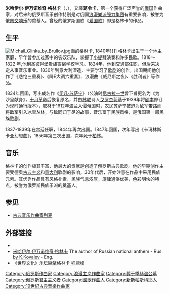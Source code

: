 {{Expand Russian|Глинка, Михаил Иванович}}
{{unreferenced|time=2013-10-11T03:02:17+00:00}}
{{Infobox classical
| 中文名 = 米哈伊尔·格林卡<br>Михаи́л Гли́нка
| 画像 = Mikhail Glinka.jpg
| 附注 =  1856年的格林卡
| 原文名 = Михаи́л Ива́нович Гли́нка  
| 拉丁字母 = Mikhail Ivanovich Glinka           
| 国别 = 俄罗斯
| 出生日期 = 1804年6月1日
| 出生地 = {{flag|俄羅斯帝國}}[[斯摩棱斯克省|斯摩棱斯克省]]{{link-ru|新斯帕斯科耶|Новоспасское (Смоленская область)}}
| 逝世日期 = 1857年2月15日（53歲）
| 逝世地 = {{flagicon|DEU}} [[德意志邦聯|德意志邦聯]][[柏林|柏林]]
| 所属时期 = 浪漫主义
| 所属乐派 = 
| 擅长作品类型 = 管弦乐，歌剧，艺术歌曲
| 代表作 = 歌剧《伊凡·苏萨宁》《[[盧斯蘭與魯蜜拉|鲁斯兰与柳德米拉]]》，管弦乐《卡玛林斯卡亚幻想曲》《马德里之夜》《阿拉贡霍塔》，歌曲《云雀》
| 师从 = 
| 学生 = 
| 官方网站 =
}} 
'''米哈伊尔·伊万诺维奇·格林卡'''（{{lang-ru|'''Михаи́л Ива́нович Гли́нка'''}}，{{bd|1804年|6月1日|1857年|2月15日|}}），又譯'''葛令卡'''，第一个获得广泛声誉的[[俄国|俄国]]作曲家，对后来的俄罗斯音乐创作特别是对俄国[[浪漫樂派|浪漫樂派]][[强力集团|强力集团]]有重要影响，被誉为俄国[[交响乐|交响乐]]的奠基人。曾经的俄罗斯国歌《[[爱国歌_(俄罗斯)|爱国歌]]》即是格林卡的作品。

== 生平 ==
[[File:Michail_Glinka_by_Brullov.jpg|thumb]]画的格林卡, 1840年}}]]
格林卡出生于一个地主家庭，早年曾参加过家中的农奴乐队，掌握了[[小提琴|小提琴]]演奏和许多民歌。1818～1822 年,他到圣彼得堡贵族寄宿学校学习。1824年，他到交通部任职，但后来决定从事音乐事业。1830年到意大利深造，主要学习了[[歌剧|歌剧]]的创作。出国期间他创作了《悲怆三重奏》、《降E大调六重奏》、浪漫曲《威尼斯之夜》、《胜利者》等作品。

1834年回国，写出成名作《[[伊凡·苏萨宁|伊凡·苏萨宁]]》（公演时[[尼古拉一世_(俄国)|尼古拉一世]]曾下旨更名为《为沙皇献身》，[[十月革命|十月革命]]后恢复原名，并由[[苏联|苏联]]诗人[[戈罗杰茨基|戈罗杰茨基]]于1939年将[[剧本|剧本]]修订为现时通行版本），取材于1612年波兰入侵俄国时，农民苏萨宁被迫为敌军带路而将敌军引入冰雪丛林，与敌同归于尽的故事，音乐富于民族风格，是俄国第一部民族歌剧。

1837-1839年在宫廷任职，1844年再次出国。1847年回国，次年写出《卡玛林斯卡亚幻想曲》，1856年第三次出国，次年死于[[柏林|柏林]]。

== 音乐 ==
格林卡的创作极其丰富，他最大的贡献是创造了俄罗斯古典歌剧。他的早期创作主要受德奥[[古典主义音乐|古典主义]]和[[意大利|意大利]]歌剧的影响，30年代后，开始注意在作品中采用民族元素。其优秀作品具有风格朴素，民族气息浓厚，旋律通俗优美，色彩明快的特点，被誉为俄罗斯民族乐派的奠基人。

== 参见 ==
* [[古典音乐作曲家列表|古典音乐作曲家列表]]

== 外部链接 ==
* {{IMSLP|id=Glinka%2C_Mikhail_Ivanovich|cname=格林卡}}
* [http://www.kkovalev.ru/Glinka.htm 米哈伊尔·伊万诺维奇·格林卡] {{Wayback|url=http://www.kkovalev.ru/Glinka.htm |date=20110719052920 }} The author of Russian national anthem - Rus. [http://www.kkovalev.ru/english.htm by K.Kovalev] - Eng.
*[https://www.ixueshu.com/h5/document/0f9e526c5cd9694b.html 《世界文化》乐坛巨擘格林卡 程鹿峰]

{{Commonscat|Mikhail Glinka}}
{{浪漫主義}}
{{古典音樂作曲家}}
{{Authority control}}

{{DEFAULTSORT:Glinka, Mikhail}}
[[Category:俄罗斯作曲家|Category:俄罗斯作曲家]]
[[Category:浪漫主义作曲家|Category:浪漫主义作曲家]]
[[Category:葬于季赫温公墓|Category:葬于季赫温公墓]]
[[Category:俄罗斯君主主义者|Category:俄罗斯君主主义者]]
[[Category:國歌作曲人|Category:國歌作曲人]]
[[Category:新斯帕斯科耶人|Category:新斯帕斯科耶人]]
[[Category:19世紀古典音樂作曲家|Category:19世紀古典音樂作曲家]]
